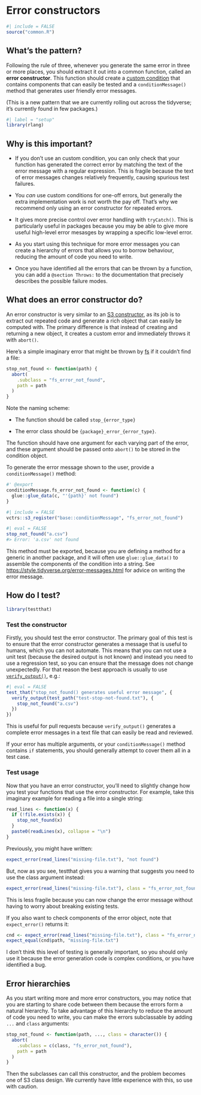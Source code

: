 # Error constructors {#err-constructor}

```r
#| include = FALSE
source("common.R")
```

## What's the pattern?

Following the rule of three, whenever you generate the same error in three or more places, you should extract it out into a common function, called an **error constructor**.
This function should create a [custom condition](https://adv-r.hadley.nz/conditions.html#custom-conditions) that contains components that can easily be tested and a `conditionMessage()` method that generates user friendly error messages.

(This is a new pattern that we are currently rolling out across the tidyverse; it's currently found in few packages.)

```r
#| label = "setup"
library(rlang)
```

## Why is this important?

-   If you don't use an custom condition, you can only check that your function has generated the correct error by matching the text of the error message with a regular expression.
    This is fragile because the text of error messages changes relatively frequently, causing spurious test failures.

-   You *can* use custom conditions for one-off errors, but generally the extra implementation work is not worth the pay off.
    That's why we recommend only using an error constructor for repeated errors.

-   It gives more precise control over error handling with `tryCatch()`.
    This is particularly useful in packages because you may be able to give more useful high-level error mesasges by wrapping a specific low-level error.

-   As you start using this technique for more error messages you can create a hierarchy of errors that allows you to borrow behaviour, reducing the amount of code you need to write.

-   Once you have identified all the errors that can be thrown by a function, you can add a `@section Throws:` to the documentation that precisely describes the possible failure modes.

## What does an error constructor do?

An error constructor is very similar to an [S3 constructor](https://adv-r.hadley.nz/s3.html#s3-constructor), as its job is to extract out repeated code and generate a rich object that can easily be computed with.
The primary difference is that instead of creating and returning a new object, it creates a custom error and immediately throws it with `abort()`.

Here's a simple imaginary error that might be thrown by [fs](http://fs.r-lib.org/) if it couldn't find a file:

```r
stop_not_found <- function(path) {
  abort(
    .subclass = "fs_error_not_found",
    path = path
  )
}
```

Note the naming scheme:

-   The function should be called `stop_{error_type}`

-   The error class should be `{package}_error_{error_type}`.

The function should have one argument for each varying part of the error, and these argument should be passed onto `abort()` to be stored in the condition object.

To generate the error message shown to the user, provide a `conditionMessage()` method:

```r
#' @export
conditionMessage.fs_error_not_found <- function(c) {
  glue::glue_data(c, "'{path}' not found")
}
```

```r
#| include = FALSE
vctrs::s3_register("base::conditionMessage", "fs_error_not_found")
```

```r
#| eval = FALSE
stop_not_found("a.csv")
#> Error: 'a.csv' not found
```

This method must be exported, because you are defining a method for a generic in another package, and it will often use `glue::glue_data()` to assemble the components of the condition into a string.
See <https://style.tidyverse.org/error-messages.html> for advice on writing the error message.

## How do I test?

```r
library(testthat)
```

### Test the constructor

Firstly, you should test the error constructor.
The primary goal of this test is to ensure that the error constructor generates a message that is useful to humans, which you can not automate.
This means that you can not use a unit test (because the desired output is not known) and instead you need to use a regression test, so you can ensure that the message does not change unexpectedly.
For that reason the best approach is usually to use [`verify_output()`](https://testthat.r-lib.org/reference/verify_output.html), e.g.:

```r
#| eval = FALSE
test_that("stop_not_found() generates useful error message", {
  verify_output(test_path("test-stop-not-found.txt"), {
    stop_not_found("a.csv")
  })
})
```

This is useful for pull requests because `verify_output()` generates a complete error messages in a text file that can easily be read and reviewed.

If your error has multiple arguments, or your `conditionMessage()` method contains `if` statements, you should generally attempt to cover them all in a test case.

### Test usage

Now that you have an error constructor, you'll need to slightly change how you test your functions that use the error constructor.
For example, take this imaginary example for reading a file into a single string:

```r
read_lines <- function(x) {
  if (!file.exists(x)) {
    stop_not_found(x)
  }
  paste0(readLines(x), collapse = "\n")
}
```

Previously, you might have written:

```r
expect_error(read_lines("missing-file.txt"), "not found")
```

But, now as you see, testthat gives you a warning that suggests you need to use the class argument instead:

```r
expect_error(read_lines("missing-file.txt"), class = "fs_error_not_found")
```

This is less fragile because you can now change the error message without having to worry about breaking existing tests.

If you also want to check components of the error object, note that `expect_error()` returns it:

```r
cnd <- expect_error(read_lines("missing-file.txt"), class = "fs_error_not_found")
expect_equal(cnd$path, "missing-file.txt")
```

I don't think this level of testing is generally important, so you should only use it because the error generation code is complex conditions, or you have identified a bug.

## Error hierarchies

As you start writing more and more error constructors, you may notice that you are starting to share code between them because the errors form a natural hierarchy.
To take advantage of this hierarchy to reduce the amount of code you need to write, you can make the errors subclassable by adding `...` and `class` arguments:

```r
stop_not_found <- function(path, ..., class = character()) {
  abort(
    .subclass = c(class, "fs_error_not_found"),
    path = path
  )
}
```

Then the subclasses can call this constructor, and the problem becomes one of S3 class design.
We currently have little experience with this, so use with caution.
